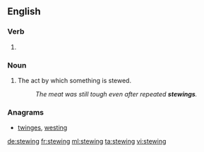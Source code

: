 ==English==

===Verb===
{{head|en}}

# {{present participle of|stew}}

===Noun===
{{en-noun}}

# The act by which something is stewed.
#: ''The meat was still tough even after repeated '''stewings'''.''

===Anagrams===
* [[twinges#English|twinges]], [[westing#English|westing]]

[[de:stewing]]
[[fr:stewing]]
[[ml:stewing]]
[[ta:stewing]]
[[vi:stewing]]